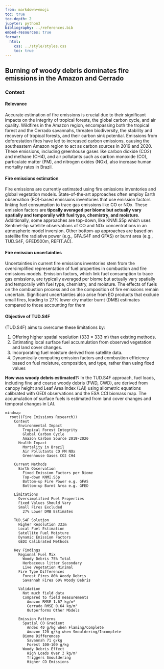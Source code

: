 ```yaml
---
from: markdown+emoji
toc: true
toc-depth: 2
jupyter: python3
bibliography: ../references.bib
embed-resources: true
format:
  html:
    css: ../style/styles.css
    toc: true
---
```


## Burning of woody debris dominates fire emissions in the Amazon and Cerrado

### Context

#### Relevance

Accurate estimation of fire emissions is crucial due to their significant impacts on the integrity of tropical forests, the global carbon cycle, and air quality. Wildfires in the Amazon region, encompassing both the tropical forest and the Cerrado savannahs, threaten biodiversity, the stability and recovery of tropical forests, and their carbon sink potential. Emissions from deforestation fires have led to increased carbon emissions, causing the southeastern Amazon region to act as carbon sources in 2019 and 2020. These emissions, including greenhouse gases like carbon dioxide (CO2) and methane (CH4), and air pollutants such as carbon monoxide (CO), particulate matter (PM), and nitrogen oxides (NOx), also increase human mortality rates in Brazil.

#### Fire emissions estimation

Fire emissions are currently estimated using fire emissions inventories and global vegetation models. State-of-the-art approaches often employ Earth observation (EO)-based emissions inventories that use emission factors linking fuel consumption to trace gas emissions like CO or NOx. These emission factors are **tipcally averaged per biome but actually vary spatially and temporally with fuel type, chemistry, and moisture**. Additionally, some approaches are top-down, like KNMI.S5p which uses Sentinel-5p satellite observations of CO and NOx concentrations in an atmospheric model inversion. Other bottom-up approaches are based on satellite fire radiative power (e.g., GFA.S4F and GFAS) or burnt area (e.g., TUD.S4F, GFED500m, REFIT.AC).

#### Fire emission uncertainties

 Uncertainties in current fire emissions inventories stem from the oversimplified representation of fuel properties in combustion and fire emissions models. Emission factors, which link fuel consumption to trace gas emissions, are typically averaged per biome but actually vary spatially and temporally with fuel type, chemistry, and moisture. The effects of fuels on the combustion process and on the composition of fire emissions remain uncertain. Significant uncertainties also arise from EO products that exclude small fires, leading to 27% lower dry matter burnt (DMB) estimates compared to those accounting for them

#### Objective of TUD.S4F

(TUD.S4F) aims to overcome these limitations by:

1. Offering higher spatial resolution (333 × 333 m) than existing methods.
2. Estimating local surface fuel accumulation from observed vegetation and land cover changes.
3. Incorporating fuel moisture derived from satellite data.
4. Dynamically computing emission factors and combustion efficiency based on fuel moisture, composition, and type, rather than using fixed values

**How was woody debris estimated?:** In the TUD.S4F approach, fuel loads, including fine and coarse woody debris (FWD, CWD), are derived from canopy height and Leaf Area Index (LAI) using allometric equations calibrated with GEDI observations and the ESA CCI biomass map. The accumulation of surface fuels is estimated from land cover changes and temporal changes in LAI.


```mermaid
mindmap
  root((Fire Emissions Research))
    Context
      Environmental Impact
        Tropical Forest Integrity
        Global Carbon Cycle
        Amazon Carbon Source 2019-2020
      Health Impact
        Mortality in Brazil
        Air Pollutants CO PM NOx
        Greenhouse Gases CO2 CH4
    
    Current Methods
      Earth Observation
        Fixed Emission Factors per Biome 
        Top-down KNMI.S5p
        Bottom-up Fire Power e.g. GFAS
        Bottom-up Burnt Area e.g. GFED
    
    Limitations
      Oversimplified Fuel Properties
      Fixed Values Should Vary
      Small Fires Excluded
        27% Lower DMB Estimates
    
    TUD.S4F Solution
      Higher Resolution 333m
      Local Fuel Estimation
      Satellite Fuel Moisture
      Dynamic Emission Factors
      GEDI Calibrated Methods
    
    Key Findings
      Regional Fuel Mix
        Woody Debris 75% Total
        Herbaceous litter Secondary
        Live Vegetation Minimal
      Fire Type Differences
        Forest Fires 80% Woody Debris
        Savannah Fires 60% Woody Debris
      
      Validation
        Not much field data
        Compared to field measurements
          Amazon RMSE 1.67 kg/m²
          Cerrado RMSE 0.64 kg/m²
          Outperforms Other Models
      
      Emission Patterns
        Spatial CO Gradient
          Andes 40 g/kg when Flaming/Complete
          Amazon 120 g/kg when Smouldering/Incomplete
        Biome Differences
          Savannah 71 g/kg
          Forest 100-109 g/kg
        Woody Debris Effect
          High Loads Over 3 kg/m²
          Triggers Smouldering
          Higher CO Emissions
```
